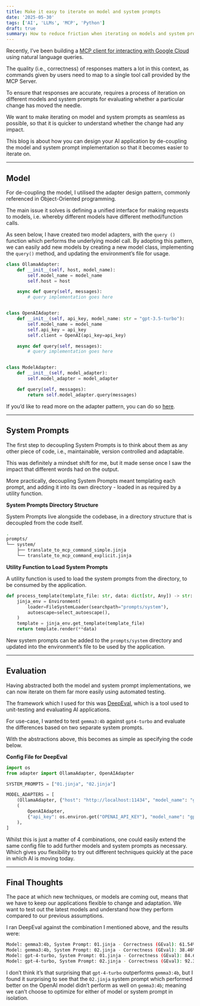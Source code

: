 ```yaml
---
title: Make it easy to iterate on model and system prompts
date: '2025-05-30'
tags: ['AI', 'LLMs', 'MCP', 'Python']
draft: true
summary: How to reduce friction when iterating on models and system prompts.
---
```


Recently, I’ve been building a [MCP client for interacting with Google Cloud](https://github.com/thaneshp/gcp-terminal-copilot) using natural language queries.

The quality (i.e., correctness) of responses matters a lot in this context, as commands given by users need to map to a single tool call provided by the MCP Server.

To ensure that responses are accurate, requires a process of iteration on different models and system prompts for evaluating whether a particular change has moved the needle.

We want to make iterating on model and system prompts as seamless as possible, so that it is quicker to understand whether the change had any impact.

This blog is about how you can design your AI application by de-coupling the model and system prompt implementation so that it becomes easier to iterate on.

---

## Model

For de-coupling the model, I utilised the adapter design pattern, commonly referenced in Object-Oriented programming. 

The main issue it solves is defining a unified interface for making requests to models, i.e. whereby different models have different method/function calls.

As seen below, I have created two model adapters, with the `query ()` function which performs the underlying model call. By adopting this pattern, we can easily add new models by creating a new model class, implementing the `query()` method, and updating the environment’s file for usage.

```python
class OllamaAdapter:
    def __init__(self, host, model_name):
        self.model_name = model_name
        self.host = host

    async def query(self, messages):
        # query implementation goes here


class OpenAIAdapter:
    def __init__(self, api_key, model_name: str = "gpt-3.5-turbo"):
        self.model_name = model_name
        self.api_key = api_key
        self.client = OpenAI(api_key=api_key)

    async def query(self, messages):
        # query implementation goes here


class ModelAdapter:
    def __init__(self, model_adapter):
        self.model_adapter = model_adapter

    def query(self, messages):
        return self.model_adapter.query(messages)
```

If you’d like to read more on the adapter pattern, you can do so [here](https://refactoring.guru/design-patterns/adapter).

---

## System Prompts

The first step to decoupling System Prompts is to think about them as any other piece of code, i.e., maintainable, version controlled and adaptable.

This was definitely a mindset shift for me, but it made sense once I saw the impact that different words had on the output.

More practically, decoupling System Prompts meant templating each prompt, and adding it into its own directory - loaded in as required by a utility function.

**System Prompts Directory Structure**

System Prompts live alongside the codebase, in a directory structure that is decoupled from the code itself.

```bash
.
prompts/
└── system/
    ├── translate_to_mcp_command_simple.jinja
    └── translate_to_mcp_command_explicit.jinja
```

**Utility Function to Load System Prompts**

A utility function is used to load the system prompts from the directory, to be consumed by the application.

```python
def process_template(template_file: str, data: dict[str, Any]) -> str:
    jinja_env = Environment(
        loader=FileSystemLoader(searchpath="prompts/system"),
        autoescape=select_autoescape(),
    )
    template = jinja_env.get_template(template_file)
    return template.render(**data)
```

New system prompts can be added to the `prompts/system` directory and updated into the environment’s file to be used by the application.

---

## Evaluation

Having abstracted both the model and system prompt implementations, we can now iterate on them far more easily using automated testing.

The framework which I used for this was [DeepEval](https://deepeval.com/), which is a tool used to unit-testing and evaluating AI applications.

For use-case, I wanted to test `gemma3:4b` against  `gpt4-turbo` and evaluate the differences based on two separate system prompts.

With the abstractions above, this becomes as simple as specifying the code below.

**Config File for DeepEval**

```python
import os
from adapter import OllamaAdapter, OpenAIAdapter

SYSTEM_PROMPTS = ["01.jinja", "02.jinja"]

MODEL_ADAPTERS = [
    (OllamaAdapter, {"host": "http://localhost:11434", "model_name": "gemma3:4b"}),
    (
        OpenAIAdapter,
        {"api_key": os.environ.get("OPENAI_API_KEY"), "model_name": "gpt-4-turbo"},
    ),
]
```

Whilst this is just a matter of 4 combinations, one could easily extend the same config file to add further models and system prompts as necessary. Which gives you flexibility to try out different techniques quickly at the pace in which AI is moving today.

---

## Final Thoughts

The pace at which new techniques, or models are coming out, means that we have to keep our applications flexible to change and adaptation. We want to test out the latest models and understand how they perform compared to our previous assumptions.

I ran DeepEval against the combination I mentioned above, and the results were:

```bash
Model: gemma3:4b, System Prompt: 01.jinja - Correctness (GEval): 61.54% pass rate
Model: gemma3:4b, System Prompt: 02.jinja - Correctness (GEval): 38.46% pass rate
Model: gpt-4-turbo, System Prompt: 01.jinja - Correctness (GEval): 84.62% pass rate
Model: gpt-4-turbo, System Prompt: 02.jinja - Correctness (GEval): 92.31% pass rate
```

I don’t think it’s that surprising that `gpt-4-turbo` outperforms `gemma3:4b`, but I found it surprising to see that the `02.jinja` system prompt which performed better on the OpenAI model didn’t perform as well on `gemma3:4b`; meaning we can’t choose to optimize for either of model or system prompt in isolation.
